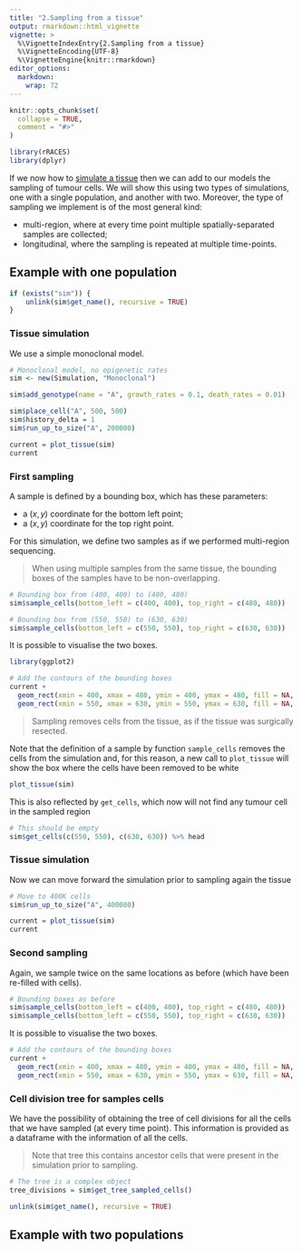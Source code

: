 ```yaml
---
title: "2.Sampling from a tissue"
output: rmarkdown::html_vignette
vignette: >
  %\VignetteIndexEntry{2.Sampling from a tissue}
  %\VignetteEncoding{UTF-8}
  %\VignetteEngine{knitr::rmarkdown}
editor_options: 
  markdown: 
    wrap: 72
---
```


```r
knitr::opts_chunk$set(
  collapse = TRUE,
  comment = "#>"
)
```

```r
library(rRACES)
library(dplyr)
```

If we now how to [simulate a tissue](../Tissue_simulation.html) then we can add to our models the sampling of tumour cells. We will show this using two types of simulations, one with a single population, and another with two. Moreover, the type of sampling we implement is of the most general kind:

- multi-region, where at every time point multiple spatially-separated samples are collected;
- longitudinal, where the sampling is repeated at multiple time-points.

## Example with one population

```r
if (exists("sim")) {
    unlink(sim$get_name(), recursive = TRUE)
}
```

### Tissue simulation

We use a simple monoclonal model.

```r
# Monoclonal model, no epigenetic rates
sim <- new(Simulation, "Monoclonal")

sim$add_genotype(name = "A", growth_rates = 0.1, death_rates = 0.01)

sim$place_cell("A", 500, 500)
sim$history_delta = 1
sim$run_up_to_size("A", 200000)
```

```r
current = plot_tissue(sim)
current
```

### First sampling

A sample is defined by a bounding box, which has these parameters:

- a $(x,y)$ coordinate for the bottom left point;
- a $(x,y)$ coordinate for the top right point.

For this simulation, we define two samples as if we performed multi-region sequencing. 

> When using multiple samples from the same tissue, the bounding boxes of the samples have to be non-overlapping.

```r
# Bounding box from (400, 400) to (480, 480)
sim$sample_cells(bottom_left = c(400, 400), top_right = c(480, 480))

# Bounding box from (550, 550) to (630, 630)
sim$sample_cells(bottom_left = c(550, 550), top_right = c(630, 630))
```

It is possible to visualise the two boxes. 
```r
library(ggplot2)

# Add the contours of the bounding boxes
current + 
  geom_rect(xmin = 400, xmax = 480, ymin = 400, ymax = 480, fill = NA, color = 'black') +
  geom_rect(xmin = 550, xmax = 630, ymin = 550, ymax = 630, fill = NA, color = 'black')
```

> Sampling removes cells from the tissue, as if the tissue was surgically resected.

Note that the definition of a sample by function `sample_cells` removes the cells from the simulation and, for this reason, a new call to `plot_tissue` will show the box where the cells have been removed to be white
```r
plot_tissue(sim)
```

This is also reflected by `get_cells`, which now will not find any tumour cell in the sampled region
```r
# This should be empty
sim$get_cells(c(550, 550), c(630, 630)) %>% head
```

### Tissue simulation

Now we can move forward the simulation prior to sampling again the tissue

```r
# Move to 400K cells
sim$run_up_to_size("A", 400000)

current = plot_tissue(sim)
current
```

### Second sampling

Again, we sample twice on the same locations as before (which have been re-filled with cells).

```r
# Bounding boxes as before
sim$sample_cells(bottom_left = c(400, 400), top_right = c(480, 480))
sim$sample_cells(bottom_left = c(550, 550), top_right = c(630, 630))
```

It is possible to visualise the two boxes. 
```r
# Add the contours of the bounding boxes
current + 
  geom_rect(xmin = 400, xmax = 480, ymin = 400, ymax = 480, fill = NA, color = 'black') +
  geom_rect(xmin = 550, xmax = 630, ymin = 550, ymax = 630, fill = NA, color = 'black')
```

### Cell division tree for samples cells

We have the possibility of obtaining the tree of cell divisions for all the cells that we have sampled (at every time point). This information is provided as a dataframe with the information of all the cells.

> Note that tree this contains ancestor cells that were present in the simulation prior to sampling.

```r
# The tree is a complex object
tree_divisions = sim$get_tree_sampled_cells()
```

```r
unlink(sim$get_name(), recursive = TRUE)
```

## Example with two populations
